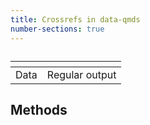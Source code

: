 ```yaml
---
title: Crossrefs in data-qmds
number-sections: true
---
```


```{=html}
<table>
  <caption><span data-qmd="As described in [Section -@sec-methods], computers are great."></span></caption>
  <thead>
    <tr>
      <th><span data-qmd="_Header 1_"></span></th>
      <th><span data-qmd="_Header 2_"></span></th>
    </tr>
  </thead>
  <tbody>
    <tr>
      <td>Data</td>
      <td>Regular output</td>
    </tr>
  </tbody>
</table>
```

## Methods {#sec-methods}